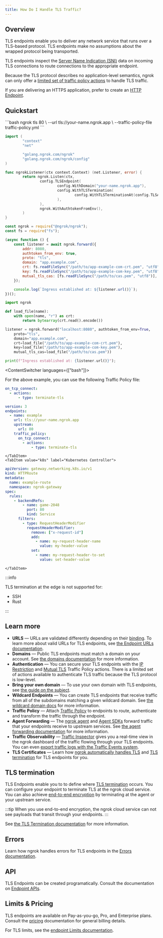 ```yaml
---
title: How Do I Handle TLS Traffic?
---
```



## Overview

TLS endpoints enable you to deliver any network service that runs over a
TLS-based protocol. TLS endpoints make no assumptions about the wrapped
protocol being transported.

TLS endpoints inspect the [Server Name Indication (SNI)](#sni)
data on incoming TLS connections to route connections to the appropriate
endpoint.

Because the TLS protocol describes no application-level semantics, ngrok can
only offer a [limited set of traffic policy actions](/traffic-policy/actions/)
to handle TLS traffic.

If you are delivering an HTTPS application, prefer to create an [HTTP
Endpoint](/universal-gateway/http/).

## Quickstart

<Tabs groupId="endpoint-type" queryString="ept">
	<TabItem value="agent-endpoint" label="Agent Endpoint" default>

<LangSwitcher>
```bash
ngrok tls 80 \
  --url tls://your-name.ngrok.app \
  --traffic-policy-file traffic-policy.yml
```

```go
import (
        "context"
        "net"

        "golang.ngrok.com/ngrok"
        "golang.ngrok.com/ngrok/config"
)

func ngrokListener(ctx context.Context) (net.Listener, error) {
        return ngrok.Listen(ctx,
                config.TLSEndpoint(
                        config.WithDomain("your-name.ngrok.app"),
                        config.WithTLSTermination(
                                config.WithTLSTerminationAt(config.TLSAtEdge),
                        ),
                ),
                ngrok.WithAuthtokenFromEnv(),
        )
}
```

```jsx
const ngrok = require("@ngrok/ngrok");
const fs = require("fs");

(async function () {
	const listener = await ngrok.forward({
		addr: 8080,
		authtoken_from_env: true,
		proto: "tls",
		domain: "app.example.com",
		crt: fs.readFileSync("/path/to/app-example-com-crt.pem", "utf8"),
		key: fs.readFileSync("/path/to/app-example-com-key.pem", "utf8"),
		mutual_tls_cas: [fs.readFileSync("/path/to/cas.pem", "utf8")],
	});

	console.log(`Ingress established at: ${listener.url()}`);
})();
```

```python
import ngrok

def load_file(name):
    with open(name, "r") as crt:
        return bytearray(crt.read().encode())

listener = ngrok.forward("localhost:8080", authtoken_from_env=True,
    proto="tls",
    domain="app.example.com",
    crt=load_file("/path/to/app-example-com-crt.pem"),
    key=load_file("/path/to/app-example-com-key.pem"),
	mutual_tls_cas=load_file("/path/to/cas.pem"))

print(f"Ingress established at: {listener.url()}");
```

</LangSwitcher>

<ContentSwitcher languages={["bash"]}>

For the above example, you can use the following Traffic Policy file:

```yaml title="traffic-policy.yml"
on_tcp_connect:
  - actions:
      - type: terminate-tls
```

</ContentSwitcher>
    </TabItem>
    <TabItem value="agent-config" label="Agent Config">

```yaml
version: 3
endpoints:
  - name: example
    url: tls://your-name.ngrok.app
    upstream:
      url: 80
    traffic_policy:
      on_tcp_connect:
        - actions:
            - type: terminate-tls
```

    </TabItem>
    <TabItem value="k8s" label="Kubernetes Controller">

```yaml
apiVersion: gateway.networking.k8s.io/v1
kind: HTTPRoute
metadata:
  name: example-route
  namespace: ngrok-gateway
spec:
  rules:
    - backendRefs:
        - name: game-2048
          port: 80
          kind: Service
      filters:
        - type: RequestHeaderModifier
          requestHeaderModifier:
            remove: ["x-request-id"]
            add:
              - name: my-request-header-name
                value: my-header-value
            set:
              - name: my-request-header-to-set
                value: set-header-value
```

    </TabItem>

</Tabs>

:::info

TLS termination at the edge is not supported for:

- SSH
- Rust

:::

## Learn more

- **URLS** — URLs are validated differently depending on their [binding](/universal-gateway/bindings). To learn more about valid URLs for TLS endpoints, see [the Endpoint URLs documentation](/docs/universal-gateway/what-are-endpoint-urls/#http).
- **Domains** — Public TLS endpoints must match a domain on your account. See [the domains documentation](/universal-gateway/domains/what-are-domains/) for more information.
- **Authentication** — You can secure your TLS endpoints with the [IP Restriction](/traffic-policy/actions/restrict-ips/) and [Mutual TLS](/docs/guides/other-guides/how-to-terminate-traffic-with-ngrok-configs/#mutual-tls-example) Traffic Policy actions. There is a limited set of actions available to authenticate TLS traffic because the TLS protocol is low-level.
- **Bring your own domain** — To use your own domain with TLS endpoints, see [the guide on the subject](/universal-gateway/how-do-i-use-my-own-domain).
- **Wildcard Endpoints** — You can create TLS endpoints that receive traffic from all of the subdomains matching a given wildcard domain. See [the wildcard domain docs](/universal-gateway/wildcard-domains/) for more information.
- **Traffic Policy** — Attach [Traffic Policy](/traffic-policy/) to endpoints to route, authenticate and transform the traffic through the endpoint.
- **Agent Forwarding** — The [ngrok agent](/agent/) and [Agent SDKs](/agent-sdks/) forward traffic that your endpoints receive to upstream services. See [the agent forwarding documentation](/universal-gateway/agent-forwarding/) for more information.
- **Traffic Observability** — [Traffic Inspector](/obs/traffic-inspection/) gives you a real-time view in the ngrok dashboard of the traffic flowing through your TLS endpoints. You can even [export traffic logs with the Traffic Events system](/docs/obs/events/reference/).
- **TLS Certificates** — Learn how [ngrok automatically handles TLS](/universal-gateway/tls-certificates/how-does-ngrok-handle-tls/) and [TLS termination](/universal-gateway/tls/tls-termination/) for TLS endpoints for you.

## TLS termination

TLS Endpoints enable you to to define where [TLS termination](/universal-gateway/tls/tls-termination/) occurs. You can configure your endpoint to terminate TLS at the ngrok cloud service. You can also achieve [end-to-end encryption](/universal-gateway/tls/tls-termination/#end-to-end-encryption) by terminating at the agent or your upstream service.

:::tip
When you use end-to-end encryption, the ngrok cloud service can not see payloads that transit through your endpoints.
:::

See [the TLS Termination documentation](/universal-gateway/tls/tls-termination/#termination-location) for more information.

## Errors

Learn how ngrok handles errors for TLS endpoints in the [Errors documentation](/errors/#tls-errors).

## API

TLS Endpoints can be created programatically. Consult the documentation on
[Endpoint APIs](/api/resources/endpoints/).

## Limits & Pricing

TLS endpoints are available on Pay-as-you-go, Pro, and Enterprise plans. Consult the [pricing](/pricing-limits/) documentation for general billing details.

For TLS limits, see the [endpoint Limits documentation](/pricing-limits/endpoint-limits/).

